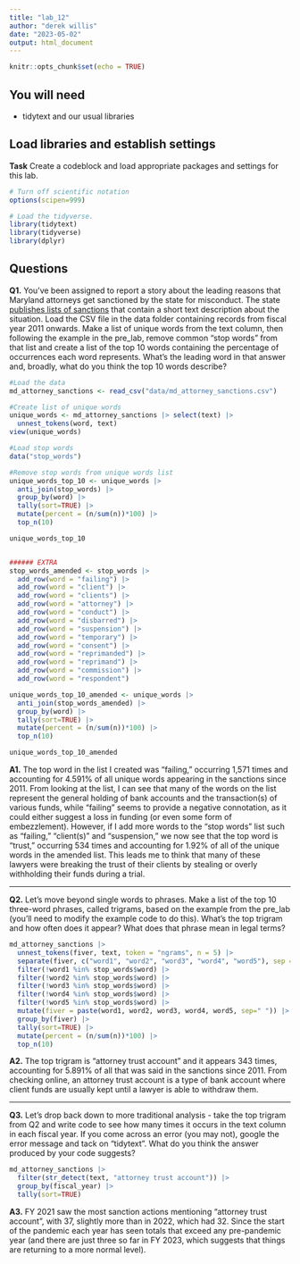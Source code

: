 ```yaml
---
title: "lab_12"
author: "derek willis"
date: "2023-05-02"
output: html_document
---
```


```r
knitr::opts_chunk$set(echo = TRUE)
```

## You will need

-   tidytext and our usual libraries

## Load libraries and establish settings

**Task** Create a codeblock and load appropriate packages and settings for this lab.

```r
# Turn off scientific notation
options(scipen=999)

# Load the tidyverse.
library(tidytext)
library(tidyverse)
library(dplyr)
```

## Questions

**Q1.** You've been assigned to report a story about the leading reasons that Maryland attorneys get sanctioned by the state for misconduct. The state [publishes lists of sanctions](https://www.courts.state.md.us/attygrievance/sanctions) that contain a short text description about the situation. Load the CSV file in the data folder containing records from fiscal year 2011 onwards. Make a list of unique words from the text column, then following the example in the pre_lab, remove common "stop words" from that list and create a list of the top 10 words containing the percentage of occurrences each word represents. What's the leading word in that answer and, broadly, what do you think the top 10 words describe?

```r
#Load the data
md_attorney_sanctions <- read_csv("data/md_attorney_sanctions.csv")

#Create list of unique words
unique_words <- md_attorney_sanctions |> select(text) |>
  unnest_tokens(word, text)
view(unique_words)

#Load stop words
data("stop_words")

#Remove stop words from unique words list
unique_words_top_10 <- unique_words |>
  anti_join(stop_words) |>
  group_by(word) |>
  tally(sort=TRUE) |>
  mutate(percent = (n/sum(n))*100) |>
  top_n(10)

unique_words_top_10


###### EXTRA
stop_words_amended <- stop_words |>
  add_row(word = "failing") |> 
  add_row(word = "client") |> 
  add_row(word = "clients") |> 
  add_row(word = "attorney") |> 
  add_row(word = "conduct") |>
  add_row(word = "disbarred") |>
  add_row(word = "suspension") |> 
  add_row(word = "temporary") |> 
  add_row(word = "consent") |> 
  add_row(word = "reprimanded") |>
  add_row(word = "reprimand") |>
  add_row(word = "commission") |>
  add_row(word = "respondent")

unique_words_top_10_amended <- unique_words |>
  anti_join(stop_words_amended) |>
  group_by(word) |>
  tally(sort=TRUE) |>
  mutate(percent = (n/sum(n))*100) |>
  top_n(10)

unique_words_top_10_amended

```

**A1.** The top word in the list I created was "failing," occurring 1,571 times and accounting for 4.591% of all unique words appearing in the sanctions since 2011. From looking at the list, I can see that many of the words on the list represent the general holding of bank accounts and the transaction(s) of various funds, while "failing" seems to provide a negative connotation, as it could either suggest a loss in funding (or even some form of embezzlement). However, if I add more words to the "stop words" list such as "failing," "client(s)" and "suspension," we now see that the top word is "trust," occurring 534 times and accounting for 1.92% of all of the unique words in the amended list. This leads me to think that many of these lawyers were breaking the trust of their clients by stealing or overly withholding their funds during a trial.

------------------------------------------------------------------------

**Q2.** Let's move beyond single words to phrases. Make a list of the top 10 three-word phrases, called trigrams, based on the example from the pre_lab (you'll need to modify the example code to do this). What's the top trigram and how often does it appear? What does that phrase mean in legal terms?

```r
md_attorney_sanctions |>
  unnest_tokens(fiver, text, token = "ngrams", n = 5) |>
  separate(fiver, c("word1", "word2", "word3", "word4", "word5"), sep = " ") |>
  filter(!word1 %in% stop_words$word) |>
  filter(!word2 %in% stop_words$word) |>
  filter(!word3 %in% stop_words$word) |>
  filter(!word4 %in% stop_words$word) |>
  filter(!word5 %in% stop_words$word) |>
  mutate(fiver = paste(word1, word2, word3, word4, word5, sep=" ")) |>
  group_by(fiver) |>
  tally(sort=TRUE) |>
  mutate(percent = (n/sum(n))*100) |>
  top_n(10)
```

**A2.** The top trigram is "attorney trust account" and it appears 343 times, accounting for 5.891% of all that was said in the sanctions since 2011. From checking online, an attorney trust account is a type of bank account where client funds are usually kept until a lawyer is able to withdraw them.

------------------------------------------------------------------------

**Q3.** Let's drop back down to more traditional analysis - take the top trigram from Q2 and write code to see how many times it occurs in the text column in each fiscal year. If you come across an error (you may not), google the error message and tack on "tidytext". What do you think the answer produced by your code suggests?

```r
md_attorney_sanctions |> 
  filter(str_detect(text, "attorney trust account")) |> 
  group_by(fiscal_year) |> 
  tally(sort=TRUE)


```

**A3.** FY 2021 saw the most sanction actions mentioning "attorney trust account", with 37, slightly more than in 2022, which had 32. Since the start of the pandemic each year has seen totals that exceed any pre-pandemic year (and there are just three so far in FY 2023, which suggests that things are returning to a more normal level).
